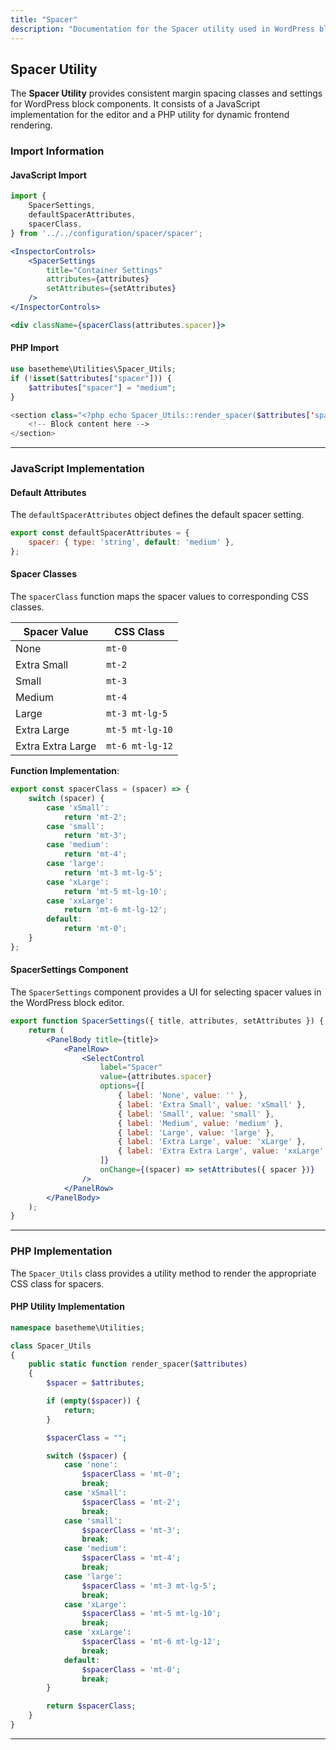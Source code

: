 ```yaml
---
title: "Spacer"
description: "Documentation for the Spacer utility used in WordPress block components."
---
```




<Spacer />

## Spacer Utility

The **Spacer Utility** provides consistent margin spacing classes and settings for WordPress block components. It consists of a JavaScript implementation for the editor and a PHP utility for dynamic frontend rendering.

### Import Information

#### JavaScript Import
```jsx
import {
    SpacerSettings,
    defaultSpacerAttributes,
    spacerClass,
} from '../../configuration/spacer/spacer';
```

```jsx
<InspectorControls>
    <SpacerSettings
        title="Container Settings"
        attributes={attributes}
        setAttributes={setAttributes}
    />
</InspectorControls>
```

```jsx
<div className={spacerClass(attributes.spacer)}>
```

#### PHP Import
```php
use basetheme\Utilities\Spacer_Utils;
if (!isset($attributes["spacer"])) {
    $attributes["spacer"] = "medium";
}
```


```php
<section class="<?php echo Spacer_Utils::render_spacer($attributes['spacer']); ?>">
    <!-- Block content here -->
</section>
```

---

### JavaScript Implementation

#### Default Attributes
The `defaultSpacerAttributes` object defines the default spacer setting.

```jsx
export const defaultSpacerAttributes = {
    spacer: { type: 'string', default: 'medium' },
};
```

#### Spacer Classes
The `spacerClass` function maps the spacer values to corresponding CSS classes.

| Spacer Value | CSS Class      |
|--------------|----------------|
| None         | `mt-0`         |
| Extra Small  | `mt-2`         |
| Small        | `mt-3`         |
| Medium       | `mt-4`         |
| Large        | `mt-3 mt-lg-5` |
| Extra Large  | `mt-5 mt-lg-10`|
| Extra Extra Large | `mt-6 mt-lg-12`|

**Function Implementation**:
```javascript
export const spacerClass = (spacer) => {
    switch (spacer) {
        case 'xSmall':
            return 'mt-2';
        case 'small':
            return 'mt-3';
        case 'medium':
            return 'mt-4';
        case 'large':
            return 'mt-3 mt-lg-5';
        case 'xLarge':
            return 'mt-5 mt-lg-10';
        case 'xxLarge':
            return 'mt-6 mt-lg-12';
        default:
            return 'mt-0';
    }
};
```

#### SpacerSettings Component
The `SpacerSettings` component provides a UI for selecting spacer values in the WordPress block editor.

```jsx
export function SpacerSettings({ title, attributes, setAttributes }) {
    return (
        <PanelBody title={title}>
            <PanelRow>
                <SelectControl
                    label="Spacer"
                    value={attributes.spacer}
                    options={[
                        { label: 'None', value: '' },
                        { label: 'Extra Small', value: 'xSmall' },
                        { label: 'Small', value: 'small' },
                        { label: 'Medium', value: 'medium' },
                        { label: 'Large', value: 'large' },
                        { label: 'Extra Large', value: 'xLarge' },
                        { label: 'Extra Extra Large', value: 'xxLarge' },
                    ]}
                    onChange={(spacer) => setAttributes({ spacer })}
                />
            </PanelRow>
        </PanelBody>
    );
}
```

---

### PHP Implementation

The `Spacer_Utils` class provides a utility method to render the appropriate CSS class for spacers.

#### PHP Utility Implementation

```php
namespace basetheme\Utilities;

class Spacer_Utils
{
    public static function render_spacer($attributes)
    {
        $spacer = $attributes;

        if (empty($spacer)) {
            return;
        }

        $spacerClass = "";

        switch ($spacer) {
            case 'none':
                $spacerClass = 'mt-0';
                break;
            case 'xSmall':
                $spacerClass = 'mt-2';
                break;
            case 'small':
                $spacerClass = 'mt-3';
                break;
            case 'medium':
                $spacerClass = 'mt-4';
                break;
            case 'large':
                $spacerClass = 'mt-3 mt-lg-5';
                break;
            case 'xLarge':
                $spacerClass = 'mt-5 mt-lg-10';
                break;
            case 'xxLarge':
                $spacerClass = 'mt-6 mt-lg-12';
                break;
            default:
                $spacerClass = 'mt-0';
                break;
        }

        return $spacerClass;
    }
}
```

---